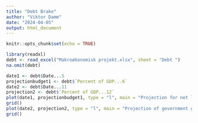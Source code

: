```yaml
---
title: "Debt Brake"
author: "Viktor Damm"
date: "2024-04-05"
output: html_document
---
```


```r
knitr::opts_chunk$set(echo = TRUE)
```

```r
library(readxl)
debt <- read_excel("Makroøkonomisk projekt.xlsx", sheet = "Debt ")
na.omit(debt)
```

```r
date1 <- debt$Date...5
projectionbudget1 <- debt$`Percent of GDP...6`
date2 <- debt$Date...11
projection2 <- debt$`Percent of GDP...12`
plot(date1, projectionbudget1, type = "l", main = "Projection for net lending/borrowing", ylab = "Percent of GDP", xlab = "Årstal", col="red")
grid()
plot(date2, projection2, type = "l", main = "Projection of government gross debt for Germany ", ylab = "Percent of GDP", xlab = "Årstal", col="red")
grid()
```
